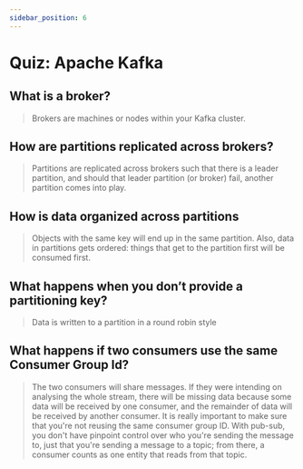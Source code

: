 ```yaml
---
sidebar_position: 6
---
```


# Quiz: Apache Kafka

## What is a broker?

> Brokers are machines or nodes within your Kafka cluster.

## How are partitions replicated across brokers?

> Partitions are replicated across brokers such that there is a leader partition, and should that leader partition (or broker) fail, another partition comes into play.

## How is data organized across partitions
> Objects with the same key will end up in the same partition. Also, data in partitions gets ordered: things that get to the partition first will be consumed first.

## What happens when you don’t provide a partitioning key?

> Data is written to a partition in a round robin style


## What happens if two consumers use the same Consumer Group Id?

> The two consumers will share messages. If they were intending on analysing the whole stream, there will be missing data because some data will be received by one consumer, and the remainder of data will be received by another consumer. It is really important to make sure that you're not reusing the same consumer group ID. With pub-sub, you don't have pinpoint control over who you're sending the message to, just that you're sending a message to a topic; from there, a consumer counts as one entity that reads from that topic.
